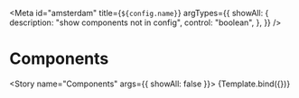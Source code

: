 
<Meta
  id="amsterdam"
  title={`${config.name}`}
  argTypes={{
    showAll: {
      description: "show components not in config",
      control: "boolean",
    },
  }}
/>


# Components

<Story name="Components" args={{ showAll: false }}>
  {Template.bind({})}
</Story>

<ArgsTable story="Components" />
